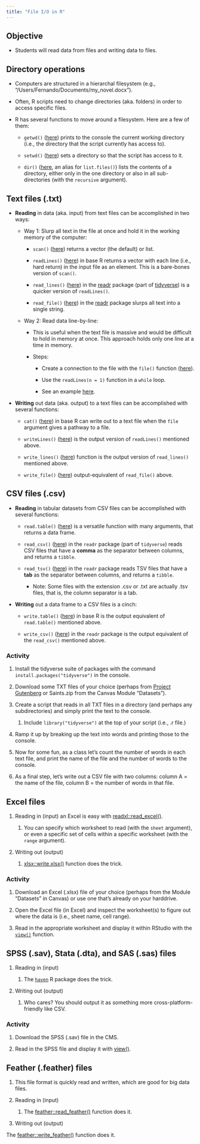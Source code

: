 ```yaml
---
title: "File I/O in R"
---
```


## Objective

-   Students will read data from files and writing data to files.

## Directory operations

-   Computers are structured in a hierarchal filesystem (e.g., "/Users/Fernando/Documents/my_novel.docx").

-   Often, R scripts need to change directories (aka. folders) in order to access specific files.

-   R has several functions to move around a filesystem. Here are a few of them:

    -   `getwd()` ([here](https://www.rdocumentation.org/packages/base/versions/3.6.2/topics/getwd)) prints to the console the current working directory (i.e., the directory that the script currently has access to).

    -   `setwd()` ([here](https://www.rdocumentation.org/packages/base/versions/3.6.2/topics/getwd)) sets a directory so that the script has access to it.

    -   `dir()` ([here](https://www.rdocumentation.org/packages/base/versions/3.6.2/topics/list.files), an alias for `list.files()`) lists the contents of a directory, either only in the one directory or also in all sub-directories (with the `recursive` argument).

## Text files (.txt)

-   **Reading** in data (aka. input) from text files can be accomplished in two ways:

    -   Way 1: Slurp all text in the file at once and hold it in the working memory of the computer:

        -   `scan()` ([here](https://www.rdocumentation.org/packages/base/versions/3.6.2/topics/scan){target="_blank"}) returns a vector (the default) or list.

        -   `readLines()` ([here](https://www.rdocumentation.org/packages/base/versions/3.6.2/topics/readLines)) in base R returns a vector with each line (i.e., hard return) in the input file as an element. This is a bare-bones version of `scan()`.

        -   `read_lines()` ([here](https://readr.tidyverse.org/reference/read_lines.html)) in the [readr](https://readr.tidyverse.org/) package (part of [tidyverse](https://www.tidyverse.org/)) is a quicker version of `readLines()`.

        -   `read_file()` ([here](https://readr.tidyverse.org/reference/read_file.html)) in the [readr](https://readr.tidyverse.org/) package slurps all text into a single string.

    -   Way 2: Read data line-by-line:

        -   This is useful when the text file is massive and would be difficult to hold in memory at once. This approach holds only one line at a time in memory.

        -   Steps:

            -   Create a connection to the file with the `file()` function ([here](https://www.rdocumentation.org/packages/base/versions/3.6.2/topics/connections)).

            -   Use the `readLines(n = 1)` function in a `while` loop.

            -   See an example [here](https://stackoverflow.com/a/35761217/2884875).

-   **Writing** out data (aka. output) to a text files can be accomplished with several functions:

    -   `cat()` ([here](https://www.rdocumentation.org/packages/base/versions/3.6.2/topics/cat)) in base R can write out to a text file when the `file` argument gives a pathway to a file.

    -   `writeLines()` ([here](https://www.rdocumentation.org/packages/base/versions/3.6.2/topics/writeLines)) is the output version of `readLines()` mentioned above.

    -   `write_lines()` ([here](https://readr.tidyverse.org/reference/read_lines.html)) function is the output version of `read_lines()` mentioned above.

    -   `write_file()` ([here](https://readr.tidyverse.org/reference/read_file.html)) output-equivalent of `read_file()` above.

## CSV files (.csv)

-   **Reading** in tabular datasets from CSV files can be accomplished with several functions:

    -   `read.table()` ([here](https://www.rdocumentation.org/packages/utils/versions/3.6.2/topics/read.table)) is a versatile function with many arguments, that returns a data frame.

    -   `read_csv()` ([here](https://readr.tidyverse.org/reference/read_delim.html)) in the `readr` package (part of `tidyverse`) reads CSV files that have a **comma** as the separator between columns, and returns a `tibble`.

    -   `read_tsv()` ([here](https://readr.tidyverse.org/reference/read_delim.html)) in the `readr` package reads TSV files that have a **tab** as the separator between columns, and returns a `tibble`.

        -   Note: Some files with the extension .csv or .txt are actually .tsv files, that is, the column separator is a tab.

-   **Writing** out a data frame to a CSV files is a cinch:

    -   `write.table()` ([here](https://www.rdocumentation.org/packages/utils/versions/3.6.2/topics/write.table)) in base R is the output equivalent of `read.table()` mentioned above.

    -   `write_csv()` ([here](https://readr.tidyverse.org/reference/write_delim.html)) in the `readr` package is the output equivalent of the `read_csv()` mentioned above.

### Activity

1.  Install the tidyverse suite of packages with the command `install.packages("tidyverse")` in the console.

2.  Download some TXT files of your choice (perhaps from [Project Gutenberg](https://www.gutenberg.org/) or Saints.zip from the Canvas Module "Datasets").

3.  Create a script that reads in all TXT files in a directory (and perhaps any subdirectories) and simply print the text to the console.

    1.  Include `library("tidyverse")` at the top of your script (i.e., .r file.)

4.  Ramp it up by breaking up the text into words and printing those to the console.

5.  Now for some fun, as a class let's count the number of words in each text file, and print the name of the file and the number of words to the console.

6.  As a final step, let's write out a CSV file with two columns: column A = the name of the file, column B = the number of words in that file.

## Excel files

1.  Reading in (input) an Excel is easy with [readxl::read_excel()](https://readxl.tidyverse.org/reference/read_excel.html).

    1.  You can specify which worksheet to read (with the `sheet` argument), or even a specific set of cells within a specific worksheet (with the `range` argument).

2.  Writing out (output)

    1.  [xlsx::write.xlsx()](http://www.sthda.com/english/wiki/r-xlsx-package-a-quick-start-guide-to-manipulate-excel-files-in-r#write-data-to-an-excel-file) function does the trick.

### Activity

1.  Download an Excel (.xlsx) file of your choice (perhaps from the Module "Datasets" in Canvas) or use one that's already on your harddrive.

2.  Open the Excel file (in Excel) and inspect the worksheet(s) to figure out where the data is (i.e., sheet name, cell range).

3.  Read in the appropriate worksheet and display it within RStudio with the [`view()`](https://tibble.tidyverse.org/reference/view.html) function.

## SPSS (.sav), Stata (.dta), and SAS (.sas) files

1.  Reading in (input)

    1.  The [`haven`](https://www.rdocumentation.org/packages/haven/versions/2.2.0) R package does the trick.

2.  Writing out (output)

    1.  Who cares? You should output it as something more cross-platform-friendly like CSV.

### **Activity**

1.  Download the SPSS (.sav) file in the CMS.

2.  Read in the SPSS file and display it with [view()](https://tibble.tidyverse.org/reference/view.html).

## Feather (.feather) files

1.  This file format is quickly read and written, which are good for big data files.

2.  Reading in (input)

    1.  The [feather::read_feather()](https://www.rdocumentation.org/packages/feather/versions/0.3.5) function does it.

3.  Writing out (output)

The [feather::write_feather()](https://www.rdocumentation.org/packages/feather/versions/0.3.5) function does it.
